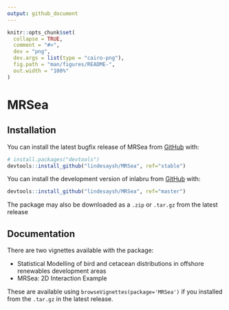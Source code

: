 ```yaml
---
output: github_document
---
```


<!-- README.md is generated from README.Rmd. Please edit that file -->

```r
knitr::opts_chunk$set(
  collapse = TRUE,
  comment = "#>",
  dev = "png",
  dev.args = list(type = "cairo-png"),
  fig.path = "man/figures/README-",
  out.width = "100%"
)
```

# MRSea

## Installation

You can install the latest bugfix release of MRSea from [GitHub](https://github.com/lindesaysh/MRSea) with:

```r
# install.packages("devtools")
devtools::install_github("lindesaysh/MRSea", ref="stable")
```

You can install the development version of inlabru from [GitHub](https://github.com/lindesaysh/MRSea) with:

```r
devtools::install_github("lindesaysh/MRSea", ref="master")
```

The package may also be downloaded as a `.zip` or `.tar.gz` from the latest release

## Documentation

There are two vignettes available with the package:

+ Statistical Modelling of bird and cetacean distributions in offshore renewables development areas
+ MRSea: 2D Interaction Example

These are available using `browseVignettes(package='MRSea')` if you installed from the `.tar.gz` in the latest release. 